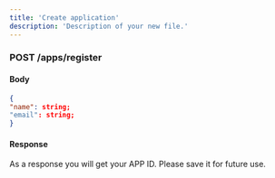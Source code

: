 ```yaml
---
title: 'Create application'
description: 'Description of your new file.'
---
```



### POST /apps/register

#### Body

```json
{
"name": string;
"email": string;
}
```


#### Response

As a response you will get your APP ID. Please save it for future use.